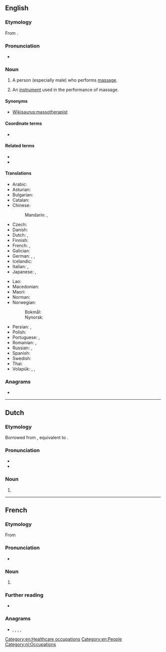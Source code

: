 {{also|Masseur}}
==English==

===Etymology===
From {{etyl|fr|en}} {{m|fr|masseur}}.

===Pronunciation===
* {{a|US}} {{IPA|/məˈsuːɹ/|/məˈsɚ/|lang=en}}

===Noun===
{{head|en|noun|plural|masseurs|feminine|masseuse}}

# {{lb|en|massage}} A person (especially male) who performs [[massage]].
# An [[instrument]] used in the performance of massage. <!--Webster 1913 supplement-->

====Synonyms====
* [[Wikisaurus:massotherapist]]

====Coordinate terms====
* {{l|en|masseuse}}

====Related terms====
* {{l|en|massage}}
* {{l|en|masseuse}}

====Translations====
{{trans-top|a person who performs massage}}
* Arabic: {{t|ar|مُدَلِّك|m}}
* Asturian: {{t|ast|masaxista|m|f}}
* Bulgarian: {{t+|bg|масажист|m|tr=masažíst|sc=Cyrl}}
* Catalan: {{t|ca|massatgista|m|f}}
* Chinese:
*: Mandarin: {{t+|cmn|按摩師|sc=Hani}}, {{t+|cmn|按摩师|tr=ànmóshī|sc=Hani}}
* Czech: {{t+|cs|masér|m}}
* Danish: {{t+|da|massør|c}}
* Dutch: {{t+|nl|masseur|m}}, {{t+|nl|masseuse|f}}
* Finnish: {{t+|fi|hieroja}}
* French: {{t+|fr|masseur|m}}, {{t+|fr|masseuse|f}}
* Galician: {{t|gl|masaxista|m|f}}
* German: {{t+|de|Masseur|m}}, {{t+|de|Masseurin|f}}, {{t+|de|Masseuse|f}} {{qualifier|dated feminine form or sexual connotation}}
* Icelandic: {{t|is|nuddari|m}}
* Italian: {{t+|it|massaggiatore|m}}, {{t|it|massaggiatrice|f}}
* Japanese: {{t|ja|マッサージ師|tr=massāji-shi|sc=Jpan}}, {{t+|ja|按摩|tr=あんま, anma|sc=Jpan}}
{{trans-mid}}
* Lao: {{t|lo|ຫມໍນວດ|sc=Laoo}}
* Macedonian: {{t|mk|масер|m|tr=máser}}
* Maori: {{t|mi|kaikōmuru }}
* Norman: {{t|nrf|masseux|m}}
* Norwegian:
*: Bokmål: {{t|nb|massør|m}}
*: Nynorsk: {{t|nn|massør|m}}
* Persian: {{t+|fa|ماساژور|tr=mâsâžor|sc=fa-Arab}}, {{t+|fa|ماسور|tr=mâsor|sc=fa-Arab}} {{qualifier|male or female, rare}}
* Polish: {{t+|pl|masażysta|m}}
* Portuguese: {{t+|pt|massagista|m|f}}, {{t|pt|massageador|m}}
* Romanian: {{t+|ro|maseur|m}}, {{t|ro|maseuză|f}}
* Russian: {{t+|ru|массажи́ст|m}}, {{t+|ru|массажи́стка|f}}
* Spanish: {{t+|es|masajista|m|f}}
* Swedish: {{t+|sv|massör|c}}
* Thai: {{t|th|หมอนวด}}
* Volapük: {{qualifier|♂♀}} {{t|vo|masetan}}, {{qualifier|♂}} {{t|vo|himasetan}}, {{qualifier|♀}} {{t|vo|jimasetan}}
{{trans-bottom}}

===Anagrams===
* {{anagrams|en|Erasmus|Mausers|Semraus|amusers|assumer}}

[[Category:en:Healthcare occupations]]
[[Category:en:People]]

----

==Dutch==

===Etymology===
Borrowed from {{bor|nl|fr|masseur|notext=1}}, equivalent to {{af|nl|masseren|-eur}}.

===Pronunciation===
* {{audio|Nl-masseur.ogg|Audio|lang=nl}}
* {{hyphenation|mas|seur|lang=nl}}

===Noun===
{{nl-noun|m|-s|masseurtje|f=masseuse}}

# {{l|en|masseur}}

[[Category:nl:Occupations]]

----

==French==

===Etymology===
From {{suffix|masser|eur|lang=fr}}

===Pronunciation===
* {{IPA|/masœʁ/|lang=fr}}

===Noun===
{{fr-noun|m|f=masseuse}}

# {{lb|fr|massage}} {{l|en|masseur}}

===Further reading===
* {{R:TLFi}}

===Anagrams===
* {{l|fr|assumer}}, {{l|fr|mesuras}}, {{l|fr|murasse}}, {{l|fr|museras}}, {{l|fr|résumas}}